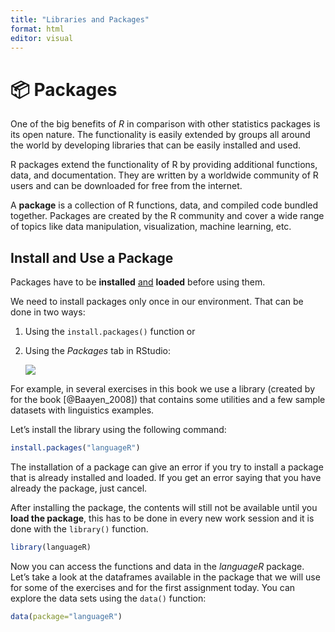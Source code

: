 ```yaml
---
title: "Libraries and Packages"
format: html
editor: visual
---
```


## 

# 📦 Packages

One of the big benefits of *R* in comparison with other statistics packages is its open nature. The functionality is easily extended by groups all around the world by developing libraries that can be easily installed and used.

R packages extend the functionality of R by providing additional functions, data, and documentation. They are written by a worldwide community of R users and can be downloaded for free from the internet.

A **package** is a collection of R functions, data, and compiled code bundled together. Packages are created by the R community and cover a wide range of topics like data manipulation, visualization, machine learning, etc.

## Install and Use a Package

Packages have to be **installed** [and]{.underline} **loaded** before using them.

We need to install packages only once in our environment. That can be done in two ways:

1.  Using the `install.packages()` function or

2.  Using the *Packages* tab in RStudio:

    ![](images/clipboard-4075559686.png)

For example, in several exercises in this book we use a library (created by for the book [@Baayen_2008]) that contains some utilities and a few sample datasets with linguistics examples.

Let's install the library using the following command:

``` r
install.packages("languageR")
```

::: callout-warning
The installation of a package can give an error if you try to install a package that is already installed and loaded. If you get an error saying that you have already the package, just cancel.
:::

After installing the package, the contents will still not be available until you **load the package**, this has to be done in every new work session and it is done with the `library()` function.

``` r
library(languageR)
```

Now you can access the functions and data in the *languageR* package. Let's take a look at the dataframes available in the package that we will use for some of the exercises and for the first assignment today. You can explore the data sets using the `data()` function:

``` r
data(package="languageR")
```
